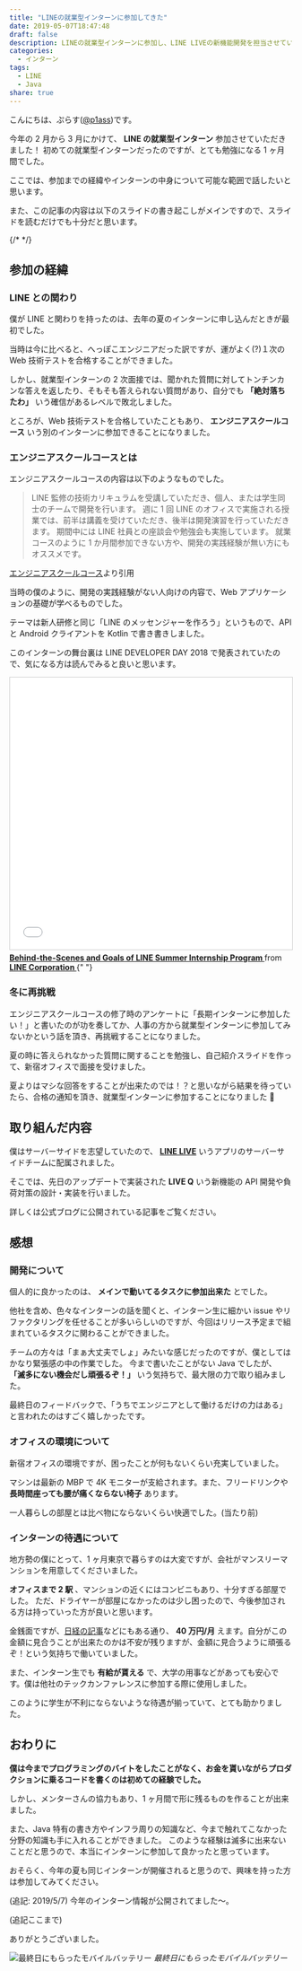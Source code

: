 ```yaml
---
title: "LINEの就業型インターンに参加してきた"
date: 2019-05-07T18:47:48
draft: false
description: LINEの就業型インターンに参加し、LINE LIVEの新機能開発を担当させていただきました。
categories:
  - インターン
tags:
  - LINE
  - Java
share: true
---
```



こんにちは、ぷらす([@p1ass](https://twitter.com/p1ass))です。

今年の 2 月から 3 月にかけて、 **LINE の就業型インターン** 参加させていただきました！
初めての就業型インターンだったのですが、とても勉強になる 1 ヶ月間でした。

ここでは、参加までの経緯やインターンの中身について可能な範囲で話したいと思います。

また、この記事の内容は以下のスライドの書き起こしがメインですので、スライドを読むだけでも十分だと思います。

<script
  async
  class="speakerdeck-embed"
  data-id="9f826c5c1d714d26a5a9e880d0a39369"
  data-ratio="1.77777777777778"
  src="//speakerdeck.com/assets/embed.js"
></script>

{/* <!--more--> */}

## 参加の経緯

### LINE との関わり

僕が LINE と関わりを持ったのは、去年の夏のインターンに申し込んだときが最初でした。

当時は今に比べると、へっぽこエンジニアだった訳ですが、運がよく(?)１次の Web 技術テストを合格することができました。

しかし、就業型インターンの 2 次面接では、聞かれた質問に対してトンチンカンな答えを返したり、そもそも答えられない質問があり、自分でも **「絶対落ちたわ」** いう確信があるレベルで敗北しました。

ところが、Web 技術テストを合格していたこともあり、 **エンジニアスクールコース** いう別のインターンに参加できることになりました。

### エンジニアスクールコースとは

エンジニアスクールコースの内容は以下のようなものでした。

> LINE 監修の技術カリキュラムを受講していただき、個人、または学生同士のチームで開発を行います。
> 週に 1 回 LINE のオフィスで実施される授業では、前半は講義を受けていただき、後半は開発演習を行っていただきます。
> 期間中には LINE 社員との座談会や勉強会も実施しています。
> 就業コースのように 1 か月間参加できない方や、開発の実践経験が無い方にもオススメです。

[エンジニアスクールコース](https://linecorp.com/ja/career/newgrads/internship/school)より引用

当時の僕のように、開発の実践経験がない人向けの内容で、Web アプリケーションの基礎が学べるものでした。

テーマは新人研修と同じ「LINE のメッセンジャーを作ろう」というもので、API と Android クライアントを Kotlin で書き書きしました。

このインターンの舞台裏は LINE DEVELOPER DAY 2018 で発表されていたので、気になる方は読んでみると良いと思います。

<iframe
  src="//www.slideshare.net/slideshow/embed_code/key/3Q0pPUmdoIrPuE"
  width="595"
  height="485"
  frameborder="0"
  marginwidth="0"
  marginheight="0"
  scrolling="no"
  style="border:1px solid #CCC; border-width:1px; margin-bottom:5px; max-width: 100%;"
  allowfullscreen
></iframe> <div style="margin-bottom:5px">
  <strong>
    <a
      href="//www.slideshare.net/linecorp/behindthescenes-and-goals-of-line-summer-internship-program"
      title="Behind-the-Scenes and Goals of LINE Summer Internship Program"
      target="_blank"
    >
      Behind-the-Scenes and Goals of LINE Summer Internship Program
    </a>
  </strong>
  from
  <strong>
    <a href="https://www.slideshare.net/linecorp" target="_blank">
      LINE Corporation
    </a>
  </strong>{" "}
</div>

### 冬に再挑戦

エンジニアスクールコースの修了時のアンケートに「長期インターンに参加したい！」と書いたのが功を奏してか、人事の方から就業型インターンに参加してみないかという話を頂き、再挑戦することになりました。

夏の時に答えられなかった質問に関することを勉強し、自己紹介スライドを作って、新宿オフィスで面接を受けました。

夏よりはマシな回答をすることが出来たのでは！？と思いながら結果を待っていたら、合格の通知を頂き、就業型インターンに参加することになりました 🎉

## 取り組んだ内容

僕はサーバーサイドを志望していたので、 **[LINE LIVE](https://live.line.me/landing)** いうアプリのサーバーサイドチームに配属されました。

そこでは、先日のアップデートで実装された **LIVE Q** いう新機能の API 開発や負荷対策の設計・実装を行いました。

詳しくは公式ブログに公開されている記事をご覧ください。

<ExLinkCard url="https://engineering.linecorp.com/ja/blog/internship-2019-live" />

## 感想

### 開発について

個人的に良かったのは、 **メインで動いてるタスクに参加出来た** とでした。

他社を含め、色々なインターンの話を聞くと、インターン生に細かい issue やリファクタリングを任せることが多いらしいのですが、今回はリリース予定まで組まれているタスクに関わることができました。

チームの方々は「まぁ大丈夫でしょ」みたいな感じだったのですが、僕としてはかなり緊張感の中の作業でした。
今まで書いたことがない Java でしたが、 **「滅多にない機会だし頑張るぞ！」** いう気持ちで、最大限の力で取り組みました。

最終日のフィードバックで、「うちでエンジニアとして働けるだけの力はある」と言われたのはすごく嬉しかったです。

### オフィスの環境について

新宿オフィスの環境ですが、困ったことが何もないくらい充実していました。

マシンは最新の MBP で 4K モニターが支給されます。また、フリードリンクや **長時間座っても腰が痛くならない椅子** あります。

一人暮らしの部屋とは比べ物にならないくらい快適でした。(当たり前)

### インターンの待遇について

地方勢の僕にとって、1 ヶ月東京で暮らすのは大変ですが、会社がマンスリーマンションを用意してくださいました。

**オフィスまで 2 駅** 、マンションの近くにはコンビニもあり、十分すぎる部屋でした。
ただ、ドライヤーが部屋になかったのは少し困ったので、今後参加される方は持っていった方が良いと思います。

金銭面ですが、[日経の記事](https://style.nikkei.com/article/DGXMZO31143990Q8A530C1000000/)などにもある通り、 **40 万円/月** えます。自分がこの金額に見合うことが出来たのかは不安が残りますが、金額に見合うように頑張るぞ！という気持ちで働いていました。

また、インターン生でも **有給が貰える** で、大学の用事などがあっても安心です。僕は他社のテックカンファレンスに参加する際に使用しました。

このように学生が不利にならないような待遇が揃っていて、とても助かりました。

## おわりに

**僕は今までプログラミングのバイトをしたことがなく、お金を貰いながらプロダクションに乗るコードを書くのは初めての経験でした。**

しかし、メンターさんの協力もあり、1 ヶ月間で形に残るものを作ることが出来ました。

また、Java 特有の書き方やインフラ周りの知識など、今まで触れてこなかった分野の知識も手に入れることができました。
このような経験は滅多に出来ないことだと思うので、本当にインターンに参加して良かったと思っています。

おそらく、今年の夏も同じインターンが開催されると思うので、興味を持った方は参加してみてください。

(追記: 2019/5/7)
今年のインターン情報が公開されてました〜。

<ExLinkCard url="https://engineering.linecorp.com/ja/blog/summer-intern-2019-2/" />

<ExLinkCard url="https://linecorp.com/ja/career/newgrads/internship/engineer-tokyo" />

<ExLinkCard url="https://linecorp.com/ja/career/newgrads/internship/engineer-kyoto" />

(追記ここまで)

ありがとうございました。

![最終日にもらったモバイルバッテリー](./battery.jpg)
_最終日にもらったモバイルバッテリー_
